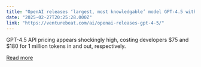 ```yaml
---
title: "OpenAI releases ‘largest, most knowledgable’ model GPT-4.5 with reduced hallucinations and high API price"
date: "2025-02-27T20:25:28.000Z"
link: "https://venturebeat.com/ai/openai-releases-gpt-4-5/"
---
```


GPT-4.5 API pricing appears shockingly high, costing developers $75 and $180 for 1 million tokens in and out, respectively.

[Read more](https://venturebeat.com/ai/openai-releases-gpt-4-5/)
